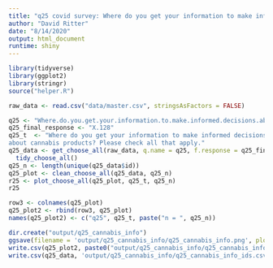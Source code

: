 ```yaml
---
title: "q25 covid survey: Where do you get your information to make informed decisions about cannabis products? Please check all that apply."
author: "David Ritter"
date: "8/14/2020"
output: html_document
runtime: shiny
---
```


```r
library(tidyverse)
library(ggplot2)
library(stringr)
source("helper.R")
```

```r
raw_data <- read.csv("data/master.csv", stringsAsFactors = FALSE)
```

```r
q25 <- "Where.do.you.get.your.information.to.make.informed.decisions.about.cannabis.products..Please.check.all.that.apply."
q25_final_response <- "X.128"
q25_t  <- "Where do you get your information to make informed decisions
about cannabis products? Please check all that apply."
q25_data <- get_choose_all(raw_data, q.name = q25, f.response = q25_final_response) %>%
  tidy_choose_all()
q25_n <- length(unique(q25_data$id))
q25_plot <- clean_choose_all(q25_data, q25_n)
r25 <- plot_choose_all(q25_plot, q25_t, q25_n)
r25
```

```r
row3 <- colnames(q25_plot)
q25_plot2 <- rbind(row3, q25_plot)
names(q25_plot2) <- c("q25", q25_t, paste("n = ", q25_n))
```

```r
dir.create("output/q25_cannabis_info")
ggsave(filename = 'output/q25_cannabis_info/q25_cannabis_info.png', plot = r25, device = 'png')
write.csv(q25_plot2, paste0("output/q25_cannabis_info/q25_cannabis_info_", q25_n,".csv"), row.names=F)
write.csv(q25_data, 'output/q25_cannabis_info/q25_cannabis_info_ids.csv', row.names = FALSE)
```